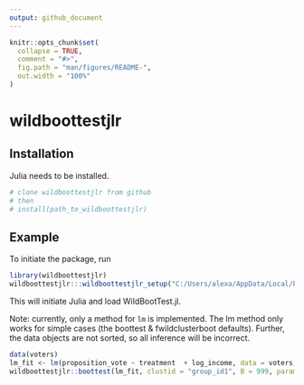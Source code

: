 ```yaml
---
output: github_document
---
```


<!-- README.md is generated from README.Rmd. Please edit that file -->

```r
knitr::opts_chunk$set(
  collapse = TRUE,
  comment = "#>",
  fig.path = "man/figures/README-",
  out.width = "100%"
)
```

# wildboottestjlr

## Installation

Julia needs to be installed. 

``` r
# clone wildboottestjlr from github
# then 
# install(path_to_wildboottestjlr)

```
## Example 

To initiate the package, run

```r
library(wildboottestjlr)
wildboottestjlr:::wildboottestjlr_setup("C:/Users/alexa/AppData/Local/Programs/Julia-1.6.3/bin")
```

This will initiate Julia and load WildBootTest.jl. 

Note: currently, only a method for `lm` is implemented. The lm method only works for simple cases (the boottest & fwildclusterboot defaults). Further, the data objects are not
sorted, so all inference will be incorrect. 

```r
data(voters)
lm_fit <- lm(proposition_vote ~ treatment  + log_income, data = voters)
wildboottestjlr::boottest(lm_fit, clustid = "group_id1", B = 999, param = "treatment")

```



